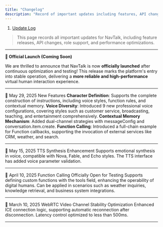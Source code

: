 ```yaml
---
title: "Changelog"
description: "Record of important updates including features, API changes, and optimizations"
---
```


1. [Update Log](/api/update-log)

> This page records all important updates for NavTalk, including feature releases, API changes, role support, and performance optimizations.

***

**📅 Official Launch (Coming Soon)**

We are thrilled to announce that NavTalk is now **officially launched** after continuous optimization and testing! This release marks the platform's entry into stable operation, delivering a **more reliable and high-performance** virtual human interaction experience.

***

📅 May 29, 2025 New Features **Character Definition**: Supports the complete construction of instructions, including voice styles, function rules, and contextual memory. **Voice Diversity**: Introduced 9 new professional voice configurations, covering styles such as customer service, broadcasting, teaching, and entertainment comprehensively. **Contextual Memory Mechanism**: Added dual-channel strategies with messageConfig and conversation.item.create. **Function Calling**: Introduced a full-chain example for Function callbacks, supporting the invocation of external services like CRM, weather, and search.

***

📅 May 15, 2025 TTS Synthesis Enhancement Supports emotional synthesis in voice, compatible with Nova, Fable, and Echo styles. The TTS interface has added voice parameter validation.

***

📅 April 10, 2025 Function Calling Officially Open for Testing Supports defining custom functions with the tools field, enhancing the operability of digital humans. Can be applied in scenarios such as weather inquiries, knowledge retrieval, and business system integrations.

***

📅 March 10, 2025 WebRTC Video Channel Stability Optimization Enhanced ICE connection logic, supporting automatic reconnection after disconnection. Latency control optimized to less than 500ms.

***

